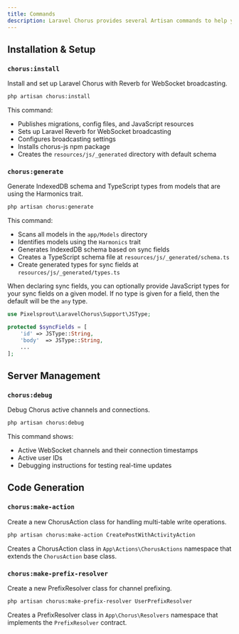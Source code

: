 ```yaml
---
title: Commands
description: Laravel Chorus provides several Artisan commands to help you manage real-time synchronization. All commands use the `chorus:` prefix.
---
```


## Installation & Setup

### `chorus:install`
Install and set up Laravel Chorus with Reverb for WebSocket broadcasting.

```bash
php artisan chorus:install
```

This command:
- Publishes migrations, config files, and JavaScript resources
- Sets up Laravel Reverb for WebSocket broadcasting
- Configures broadcasting settings
- Installs chorus-js npm package
- Creates the `resources/js/_generated` directory with default schema

### `chorus:generate`
Generate IndexedDB schema and TypeScript types from models that are using the Harmonics trait.

```bash
php artisan chorus:generate
```

This command:
- Scans all models in the `app/Models` directory
- Identifies models using the `Harmonics` trait
- Generates IndexedDB schema based on sync fields
- Creates a TypeScript schema file at `resources/js/_generated/schema.ts`
- Create generated types for sync fields at `resources/js/_generated/types.ts`


When declaring sync fields, you can optionally provide JavaScript types for your sync fields on
a given model. If no type is given for a field, then the default will be the `any` type.

```php
use Pixelsprout\LaravelChorus\Support\JSType;

protected $syncFields = [
    'id' => JSType::String,
    'body'  => JSType::String,
    ...
];
```

## Server Management

### `chorus:debug`
Debug Chorus active channels and connections.

```bash
php artisan chorus:debug
```

This command shows:
- Active WebSocket channels and their connection timestamps
- Active user IDs
- Debugging instructions for testing real-time updates

## Code Generation

### `chorus:make-action`
Create a new ChorusAction class for handling multi-table write operations.

```bash
php artisan chorus:make-action CreatePostWithActivityAction
```

Creates a ChorusAction class in `App\Actions\ChorusActions` namespace that extends the `ChorusAction` base class.

### `chorus:make-prefix-resolver`
Create a new PrefixResolver class for channel prefixing.

```bash
php artisan chorus:make-prefix-resolver UserPrefixResolver
```

Creates a PrefixResolver class in `App\Chorus\Resolvers` namespace that implements the `PrefixResolver` contract.

